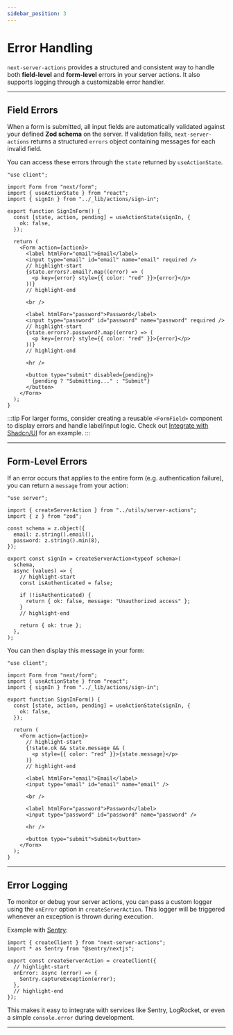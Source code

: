 ```yaml
---
sidebar_position: 3
---
```


# Error Handling

`next-server-actions` provides a structured and consistent way to handle both **field-level** and **form-level** errors in your server actions. It also supports logging through a customizable error handler.

---

## Field Errors

When a form is submitted, all input fields are automatically validated against your defined **Zod schema** on the server. If validation fails, `next-server-actions` returns a structured `errors` object containing messages for each invalid field.

You can access these errors through the `state` returned by `useActionState`.

```tsx title="app/_components/sign-in.form.tsx"
"use client";

import Form from "next/form";
import { useActionState } from "react";
import { signIn } from "../_lib/actions/sign-in";

export function SignInForm() {
  const [state, action, pending] = useActionState(signIn, {
    ok: false,
  });

  return (
    <Form action={action}>
      <label htmlFor="email">Email</label>
      <input type="email" id="email" name="email" required />
      // highlight-start
      {state.errors?.email?.map((error) => (
        <p key={error} style={{ color: "red" }}>{error}</p>
      ))}
      // highlight-end

      <br />

      <label htmlFor="password">Password</label>
      <input type="password" id="password" name="password" required />
      // highlight-start
      {state.errors?.password?.map((error) => (
        <p key={error} style={{ color: "red" }}>{error}</p>
      ))}
      // highlight-end

      <hr />

      <button type="submit" disabled={pending}>
        {pending ? "Submitting..." : "Submit"}
      </button>
    </Form>
  );
}
```

:::tip
For larger forms, consider creating a reusable `<FormField>` component to display errors and handle label/input logic.
Check out [Integrate with Shadcn/UI](/UI/shadcn.mdx) for an example.
:::

---

## Form-Level Errors

If an error occurs that applies to the entire form (e.g. authentication failure), you can return a `message` from your action:

```tsx title="app/_lib/actions/sign-in.ts"
"use server";

import { createServerAction } from "../utils/server-actions";
import { z } from "zod";

const schema = z.object({
  email: z.string().email(),
  password: z.string().min(8),
});

export const signIn = createServerAction<typeof schema>(
  schema,
  async (values) => {
    // highlight-start
    const isAuthenticated = false;

    if (!isAuthenticated) {
      return { ok: false, message: "Unauthorized access" };
    }
    // highlight-end

    return { ok: true };
  },
);
```

You can then display this message in your form:

```tsx title="app/_components/sign-in.form.tsx"
"use client";

import Form from "next/form";
import { useActionState } from "react";
import { signIn } from "../_lib/actions/sign-in";

export function SignInForm() {
  const [state, action, pending] = useActionState(signIn, {
    ok: false,
  });

  return (
    <Form action={action}>
      // highlight-start
      {!state.ok && state.message && (
        <p style={{ color: "red" }}>{state.message}</p>
      )}
      // highlight-end

      <label htmlFor="email">Email</label>
      <input type="email" id="email" name="email" />

      <br />

      <label htmlFor="password">Password</label>
      <input type="password" id="password" name="password" />

      <hr />

      <button type="submit">Submit</button>
    </Form>
  );
}
```

---

## Error Logging

To monitor or debug your server actions, you can pass a custom logger using the `onError` option in `createServerAction`. This logger will be triggered whenever an exception is thrown during execution.

Example with [Sentry](https://sentry.io):

```tsx title="app/_lib/utils/server-actions.ts"
import { createClient } from "next-server-actions";
import * as Sentry from "@sentry/nextjs";

export const createServerAction = createClient({
  // highlight-start
  onError: async (error) => {
    Sentry.captureException(error);
  },
  // highlight-end
});
```

This makes it easy to integrate with services like Sentry, LogRocket, or even a simple `console.error` during development.

---


